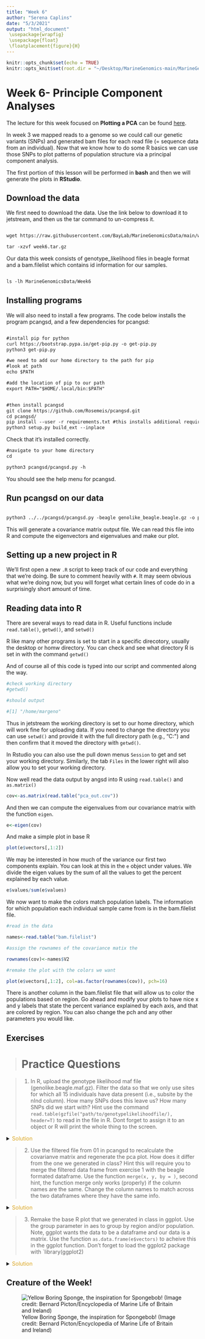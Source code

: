 ```yaml
---
title: "Week 6"
author: "Serena Caplins"
date: "5/3/2021"
output: "html_document"
 \usepackage{wrapfig}
 \usepackage{float}
 \floatplacement{figure}{H}
---
```


```r
knitr::opts_chunk$set(echo = TRUE)
knitr::opts_knit$set(root.dir = "~/Desktop/MarineGenomics-main/MarineGenomics/data/Week6/MarineGenomicsData/Week6")
```

# Week 6- Principle Component Analyses 


The lecture for this week focused on **Plotting a PCA** can be found [here](https://github.com/BayLab/MarineGenomics/blob/main/ppt/Week6_lecture.pdf).

In week 3 we mapped reads to a genome so we could call our genetic variants (SNPs) and generated bam files for each read file (= sequence data from an individual). Now that we know how to do some R basics we can use those SNPs to plot patterns of population structure via a principal component analysis. 

The first portion of this lesson will be performed in **bash** and then we will generate the plots in **RStudio**.

## Download the data

We first need to download the data. Use the link below to download it to jetstream, and then us the tar command to un-compress it.


```html

wget https://raw.githubusercontent.com/BayLab/MarineGenomicsData/main/week6.tar.gz

tar -xzvf week6.tar.gz

```

Our data this week consists of genotype_likelihood files in beagle format and a bam.filelist which contains id information for our samples. 

```html

ls -lh MarineGenomicsData/Week6

```

## Installing programs

We will also need to install a few programs. The code below installs the program pcangsd, and a few dependencies for pcangsd:

```html

#install pip for python
curl https://bootstrap.pypa.io/get-pip.py -o get-pip.py
python3 get-pip.py

#we need to add our home directory to the path for pip
#look at path
echo $PATH

#add the location of pip to our path
export PATH="$HOME/.local/bin:$PATH"


#then install pcangsd
git clone https://github.com/Rosemeis/pcangsd.git
cd pcangsd/
pip install --user -r requirements.txt #this installs additional requirements for pcangsd
python3 setup.py build_ext --inplace

```


Check that it's installed correctly.

```html
#navigate to your home directory
cd

python3 pcangsd/pcangsd.py -h
```


You should see the help menu for pcangsd. 

## Run pcangsd on our data

```html

python3 ../../pcangsd/pcangsd.py -beagle genolike_beagle.beagle.gz -o pca_out -threads 28

```


This will generate a covariance matrix output file. We can read this file into R and compute the eigenvectors and eigenvalues and make our plot. 

## Setting up a new project in R

We'll first open a new `.R` script to keep track of our code and everything that we're doing. Be sure to comment heavily with `#`. It may seem obvious what we're doing now, but you will forget what certain lines of code do in a surprisingly short amount of time. 


## Reading data into R

There are several ways to read data in R. Useful functions include `read.table()`, `getwd()`, and `setwd()`

R like many other programs is set to start in a specific direcotory, usually the desktop or homw directory. You can check and see what directory R is set in with the command `getwd()`

And of course all of this code is typed into our script and commented along the way.

```r

#check working directory
#getwd()

#should output

#[1] "/home/margeno"

```


Thus in jetstream the working directory is set to our home directory, which will work fine for uploading data. If you need to change the directory you can use `setwd()` and provide it with the full directory path (e.g., "C:\Users\Serena\Documents\MarineGenomics\") and then confirm that it moved the directory with `getwd()`. 

In Rstudio you can also use the pull down menus `Session` to get and set your working directory. Similarly, the tab `Files` in the lower right will also allow you to set your working directory.


Now well read the data output by angsd into R using `read.table()` and `as.matrix()`

```r
cov<-as.matrix(read.table("pca_out.cov"))

```


And then we can compute the eigenvalues from our covariance matrix with the function `eigen`.


```r

e<-eigen(cov)

```

And make a simple plot in base R


```r


plot(e$vectors[,1:2])

```
We may be interested in how much of the variance our first two components explain. You can look at this in the `e` object under values. We divide the eigen values by the sum of all the values to get the percent explained by each value.

```r

e$values/sum(e$values)


```


We now want to make the colors match population labels. The information for which population each individual sample came from is in the bam.filelist file.


```r

#read in the data

names<-read.table("bam.filelist")

#assign the rownames of the covariance matix the 

rownames(cov)<-names$V2

#remake the plot with the colors we want

plot(e$vectors[,1:2], col=as.factor(rownames(cov)), pch=16)

```

There is another column in the bam.filelist file that will allow us to color the populations based on region. Go ahead and modify your plots to have nice x and y labels that state the percent variance explained by each axis, and that are colored by region. You can also change the pch and any other parameters you would like.


## Exercises
> # Practice Questions

> 01. In R, upload the genotype likelihood maf file (genolike.beagle.maf.gz). Filter the data so that we only use sites for which all 15 individuals have data present (i.e., subsite by the nInd column). How many SNPs does this leave us? How many SNPs did we start with?
Hint use the command `read.table(gzfile("path/to/genotypelikelihoodfile/), header=T)` to read in the file in R. Dont forget to assign it to an object or R will print the whole thing to the screen.

<details><summary><span style="color: goldenrod;">Solution</span></summary>
<p>

```html
# read in the data

#### read in genotype likelihood data and filter by all individuals
gen<-read.table(gzfile("MarineGenomicsData/Week6/genolike_beagle.mafs.gz"), header=T)

#filter by nind == 15

gen_allIND<-gen[gen$nInd==15,]

#find how many SNPs we had in the first dataset

dim(gen)
#[1] 282950      7

#how many do we have in the filtered dataset?

dim(gen_allIND)

#[1] 31905     7

```
</p>
</details>

>02. Use the filtered file from 01 in pcangsd to recalculate the covarianve matrix and regenerate the pca plot. How does it differ from the one we generated in class?
>Hint this will require you to merge the filtered data frame from exercise 1 with the beagle formated dataframe. Use the function `merge(x, y, by = )`, second hint, the function merge only works (properly) if the column names are the same. Change the column names to match across the two dataframes where they have the same info.

<details><summary><span style="color: goldenrod;">Solution</span></summary>
<p>

```html
## read in the beagle formatted data
beag<-read.table(gzfile("MarineGenomicsData/Week6/genolike_beagle.beagle.gz"), header=T)

#look at the column names between the two datasets

colnames(gen)

colnames(beag)

#annoyingly the beagle formated data merges the chromo and position columns of the maf dataframe
#two solutions: 1. we could split the columns in beag to match chromo and position
#               2. we merge the columns in gen to match the format in beag

#since we need the beagle format to run pcangsd lets do option 2. 

#we'll use the paste() function to to this

#we'll make a new column in gen that is labeled marker to match the beagle column
#   gen_allIND$marker<-paste(gen_allIND$chromo, gen_allIND$position, sep="_")

#then merge them by the marker column
beag_allIND<-merge(gen_allIND, beag, by="marker")

#that should return a dataframe with 31905 rows and 55 columns

#pcangsd doesn't want those extra columns that came from our merge
#lets get rid of them to leave the 48 columns that beagle needs.
#use colnames to see which ones we want

colnames(beag_allIND)

#we want the first column and then columns 9-55

beag_allIND_final<-beag_allIND[,c(1,9:55)]

#now we have a dataframe with 31905 rows and 48 columns

#let's write a table that we can use to run in pcangsd

write.table(beag_allIND_final, "MarineGenomicsData/Week6/geno_like_filt_allIND.beagle", 
            sep="\t",
            row.names = F)#bydefault write.table outputs a dataframe with row names we dont want that
            
### This writes a file to our Marine Genomics data directory. 

# pcangsd needs the file to be gzipped

$ gzip geno_like_filt_allIND.beagle

# and now we can run our pcangsd code

$ python3 ../../pcangsd/pcangsd.py -beagle geno_like_filt_allIND.beagle.gz -o pca_out_allind -threads 28

# and then we can go back to R and rerun our code to calulate the eigenvalues and eigenvectors for this covariance matrix. 

#read in the new covariance matrix                               
cov_allind<-as.matrix(read.table("MarineGenomicsData/Week6/pca_out_allind.cov"))

#calculate eigenvalues
e_allind<-eigen(cov_allind)


#plot the data
plot(e_allind$vectors[,1:2])

#how much variance does our pc explain
e_allind$values/sum(e_allind$values)                              
                               
                               
```
</p>
</details>



> 03. Remake the base R plot that we generated in class in ggplot. Use the group parameter in aes to group by region and/or population. Note, ggplot wants the data to be a dataframe and our data is a matrix. Use the function `as.data.frame(e$vectors)` to acheive this in the ggplot function. Don't forget to load the ggplot2 package with `library(ggplot2)

<details><summary><span style="color: goldenrod;">Solution</span></summary>
<p>
```html

# we need to use the function as.data.frame to make our matrix a dataframe.
  
ggplot(as.data.frame(e$vectors), aes(V1, V2, group=as.factor(names$V3), color=as.factor(names$V3)))+
  geom_point()+
  theme_classic()+
  scale_color_manual(name="Region", 
                     labels = c("North", 
                                "South"), 
                     values = c("a"="slateblue", 
                                "b"="green"))  



```
</p>
</details>

## Creature of the Week!
![Yellow Boring Sponge, the inspiration for Spongebob! (Image credit: Bernard Picton/Encyclopedia of Marine Life of Britain and Ireland)](./figs/creatures/boringsponge.jpg)


